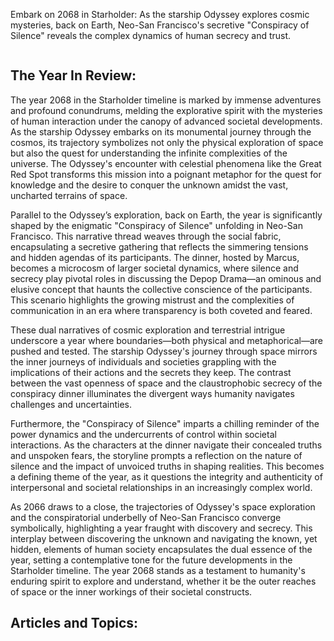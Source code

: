 Embark on 2068 in Starholder: As the starship Odyssey explores cosmic mysteries, back on Earth, Neo-San Francisco's secretive "Conspiracy of Silence" reveals the complex dynamics of human secrecy and trust.

<img src="https://www.blockstar.com/wp-content/uploads/2024/06/2068-odyssey.png" alt="" />

## The Year In Review:
The year 2068 in the Starholder timeline is marked by immense adventures and profound conundrums, melding the explorative spirit with the mysteries of human interaction under the canopy of advanced societal developments. As the starship Odyssey embarks on its monumental journey through the cosmos, its trajectory symbolizes not only the physical exploration of space but also the quest for understanding the infinite complexities of the universe. The Odyssey's encounter with celestial phenomena like the Great Red Spot transforms this mission into a poignant metaphor for the quest for knowledge and the desire to conquer the unknown amidst the vast, uncharted terrains of space.

Parallel to the Odyssey’s exploration, back on Earth, the year is significantly shaped by the enigmatic "Conspiracy of Silence" unfolding in Neo-San Francisco. This narrative thread weaves through the social fabric, encapsulating a secretive gathering that reflects the simmering tensions and hidden agendas of its participants. The dinner, hosted by Marcus, becomes a microcosm of larger societal dynamics, where silence and secrecy play pivotal roles in discussing the Depop Drama—an ominous and elusive concept that haunts the collective conscience of the participants. This scenario highlights the growing mistrust and the complexities of communication in an era where transparency is both coveted and feared.

These dual narratives of cosmic exploration and terrestrial intrigue underscore a year where boundaries—both physical and metaphorical—are pushed and tested. The starship Odyssey's journey through space mirrors the inner journeys of individuals and societies grappling with the implications of their actions and the secrets they keep. The contrast between the vast openness of space and the claustrophobic secrecy of the conspiracy dinner illuminates the divergent ways humanity navigates challenges and uncertainties.

Furthermore, the "Conspiracy of Silence" imparts a chilling reminder of the power dynamics and the undercurrents of control within societal interactions. As the characters at the dinner navigate their concealed truths and unspoken fears, the storyline prompts a reflection on the nature of silence and the impact of unvoiced truths in shaping realities. This becomes a defining theme of the year, as it questions the integrity and authenticity of interpersonal and societal relationships in an increasingly complex world.

As 2066 draws to a close, the trajectories of Odyssey's space exploration and the conspiratorial underbelly of Neo-San Francisco converge symbolically, highlighting a year fraught with discovery and secrecy. This interplay between discovering the unknown and navigating the known, yet hidden, elements of human society encapsulates the dual essence of the year, setting a contemplative tone for the future developments in the Starholder timeline. The year 2068 stands as a testament to humanity's enduring spirit to explore and understand, whether it be the outer reaches of space or the inner workings of their societal constructs.

## Articles and Topics:

